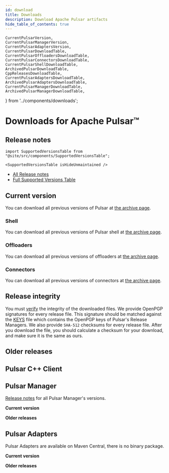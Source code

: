```yaml
---
id: download
title: Downloads
description: Download Apache Pulsar artifacts
hide_table_of_contents: true
---
```


    CurrentPulsarVersion,
    CurrentPulsarManagerVersion,
    CurrentPulsarAdaptersVersion,
    CurrentPulsarDownloadTable,
    CurrentPulsarOffloadersDownloadTable,
    CurrentPulsarConnectorsDownloadTable,
    CurrentPulsarShellDownloadTable,
    ArchivedPulsarDownloadTable,
    CppReleasesDownloadTable,
    CurrentPulsarAdaptersDownloadTable,
    ArchivedPulsarAdaptersDownloadTable,
    CurrentPulsarManagerDownloadTable,
    ArchivedPulsarManagerDownloadTable,
} from '../components/downloads';

<Page>

# Downloads for Apache Pulsar™

## Release notes

````mdx-code-block
import SupportedVersionsTable from "@site/src/components/SupportedVersionsTable";

<SupportedVersionsTable isHideUnmaintained />
````

- [All Release notes](pathname:///release-notes)
- [Full Supported Versions Table](pathname:///release-notes)

## Current version <CurrentPulsarVersion/>

You can download all previous versions of Pulsar at [the archive page](https://archive.apache.org/dist/pulsar/).

<CurrentPulsarDownloadTable/>

### Shell

You can download all previous versions of Pulsar shell at [the archive page](https://archive.apache.org/dist/pulsar/).

<CurrentPulsarShellDownloadTable/>

### Offloaders

You can download all previous versions of offloaders at [the archive page](https://archive.apache.org/dist/pulsar/).

<CurrentPulsarOffloadersDownloadTable/>

### Connectors

You can download all previous versions of connectors at [the archive page](https://archive.apache.org/dist/pulsar/).

<CurrentPulsarConnectorsDownloadTable/>

## Release integrity

You must [verify](https://www.apache.org/info/verification.html) the integrity of the downloaded files. We provide OpenPGP signatures for every release file. This signature should be matched against the [KEYS](https://downloads.apache.org/pulsar/KEYS) file which contains the OpenPGP keys of Pulsar's Release Managers. We also provide `SHA-512` checksums for every release file. After you download the file, you should calculate a checksum for your download, and make sure it is the same as ours.

## Older releases

<ArchivedPulsarDownloadTable/>

## Pulsar C++ Client

<CppReleasesDownloadTable/>

## Pulsar Manager

[Release notes](pathname:///pulsar-manager-release-notes) for all Pulsar Manager's versions.

**Current version <CurrentPulsarManagerVersion/>**

<CurrentPulsarManagerDownloadTable/>

**Older releases**

<ArchivedPulsarManagerDownloadTable/>

## Pulsar Adapters

Pulsar Adapters are available on Maven Central, there is no binary package.

**Current version <CurrentPulsarAdaptersVersion/>**

<CurrentPulsarAdaptersDownloadTable/>

**Older releases**

<ArchivedPulsarAdaptersDownloadTable/>

</Page>
